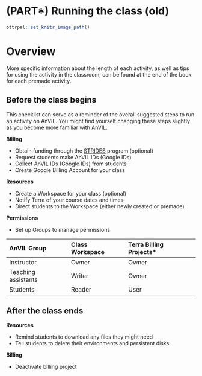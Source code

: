 # (PART\*) Running the class (old) {-}


```r
ottrpal::set_knitr_image_path()
```

# Overview

More specific information about the length of each activity, as well as tips for using the activity in the classroom, can be found at the end of the book for each premade activity.

## Before the class begins

This checklist can serve as a reminder of the overall suggested steps to run an activity on AnVIL. You might find yourself changing these steps slightly as you become more familiar with AnVIL.

**Billing**

- Obtain funding through the [STRIDES](https://datascience.nih.gov/strides) program (optional)
- Request students make AnVIL IDs (Google IDs) 
- Collect AnVIL IDs (Google IDs) from students
- Create Google Billing Account for your class

**Resources**

- Create a Workspace for your class (optional)
- Notify Terra of your course dates and times
- Direct students to the Workspace (either newly created or premade)

**Permissions**

- Set up Groups to manage permissions

| AnVIL Group         | Class Workspace | Terra Billing Projects*|
|:--------------------|:----------------|:-----------------------|
| Instructor          | Owner           | Owner                  |
| Teaching assistants | Writer          | Owner                  |
| Students            | Reader          | User                   |


## After the class ends

**Resources**

- Remind students to download any files they might need
- Tell students to delete their environments and persistent disks

**Billing**

- Deactivate billing project

